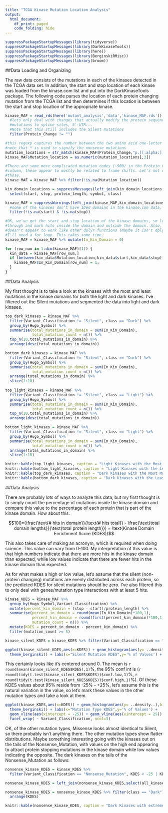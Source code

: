 ```yaml
---
title: "TCGA Kinase Mutation Location Analysis"
output:
  html_document:
    df_print: paged
    code_folding: hide
---
```


```r
suppressPackageStartupMessages(library(tidyverse))
suppressPackageStartupMessages(library(DarkKinaseTools))
suppressPackageStartupMessages(library(here))
suppressPackageStartupMessages(library(BerginskiRMisc))
suppressPackageStartupMessages(library(broom))
```

##Data Loading and Organizing

The raw data consists of the mutations in each of the kinases detected in the TCGA data set. In addition, the start and stop location of each kinase was loaded from the kinase.com list and put into the DarkKinaseTools package. The following code parses the location of each protein changing mutation from the TCGA list and then determines if this location is between the start and stop location of the appropriate kinase.

```r
kinase_MAF = read_rds(here('mutant_analysis','data','kinase_MAF.rds')) %>%
  #lets only deal with changes that actually modify the protein sequence, so no
  #mutations to splice sites, 5'-UTR...
  #Note that this still includes the Silent mutations
  filter(Protein_Change != "")

#this regexp captures the number between the two amino acid one-letter codes,
#note that * is used to signify the nonsense mutations
mutation_locations = str_match(kinase_MAF$Protein_Change,"p.[[:alpha:]](\\d+)[[[:alpha:]]|*]")
kinase_MAF$Mutation_location = as.numeric(mutation_locations[,2])

#There are some more complicated mutation codes (~900) in the Protein Change
#column, these appear to mostly be related to frame shifts. Let's not deal with
#those.
kinase_MAF = kinase_MAF %>% filter(!is.na(Mutation_location))

kin_domain_locations = suppressMessages(left_join(kin_domain_locations,all_kinases)) %>%
  select(start, stop, protein_length, symbol, class)

kinase_MAF = suppressWarnings(left_join(kinase_MAF,kin_domain_locations,by=c("Hugo_Symbol"="symbol"))) %>%
  #some of the kinases don't have IDed domains in the kinase.com data, so let's get rid of them
  filter(!is.na(start) & !is.na(stop))

#OK, we've got the start and stop location of the kinase domains, so let's run
#through and mark hits inside the domain and outside the domain. Also, between
#doesn't appear to work like other dplyr functions (maybe it isn't dplyr), so
#I'll need a for loop. This takes some time.
kinase_MAF = kinase_MAF %>% mutate(In_Kin_Domain = 0)

for (row_num in 1:dim(kinase_MAF)[1]) {
  kin_data = kinase_MAF[row_num,]
  if (between(kin_data$Mutation_location,kin_data$start,kin_data$stop)) {
    kinase_MAF$In_Kin_Domain[row_num] = 1;
  }
}
```

##Data Analysis

My first thought is to take a look at the kinases with the most and least mutations in the kinase domains for both the light and dark kinases. I've filtered out the Silent mutations and segmented the data into light and dark kinases.

```r
top_dark_kinases = kinase_MAF %>%
  filter(Variant_Classification != "Silent", class == "Dark") %>%
  group_by(Hugo_Symbol) %>%
  summarise(total_mutations_in_domain = sum(In_Kin_Domain),
            total_mutation_count = n()) %>%
  top_n(10,total_mutations_in_domain) %>%
  arrange(desc(total_mutations_in_domain))

bottom_dark_kinases = kinase_MAF %>%
  filter(Variant_Classification != "Silent", class == "Dark") %>%
  group_by(Hugo_Symbol) %>%
  summarise(total_mutations_in_domain = sum(In_Kin_Domain),
            total_mutation_count = n()) %>%
  arrange(total_mutations_in_domain) %>% 
  slice(1:10)
  
top_light_kinases = kinase_MAF %>%
  filter(Variant_Classification != "Silent", class == "Light") %>%
  group_by(Hugo_Symbol) %>%
  summarise(total_mutations_in_domain = sum(In_Kin_Domain),
            total_mutation_count = n()) %>%
  top_n(10,total_mutations_in_domain) %>%
  arrange(desc(total_mutations_in_domain))

bottom_light_kinases = kinase_MAF %>%
  filter(Variant_Classification != "Silent", class == "Light") %>%
  group_by(Hugo_Symbol) %>%
  summarise(total_mutations_in_domain = sum(In_Kin_Domain),
            total_mutation_count = n()) %>%
  arrange(total_mutations_in_domain) %>% 
  slice(1:10)

knitr::kable(top_light_kinases, caption = "Light Kinases with the Most Mutations in the Kinase Domain")
knitr::kable(bottom_light_kinases, caption = "Light Kinases with the Least Mutations in the Kinase Domain")
knitr::kable(top_dark_kinases, caption = "Dark Kinases with the Most Mutations in the Kinase Domain")
knitr::kable(bottom_dark_kinases, caption = "Dark Kinases with the Least Mutations in the Kinase Domain")
```

##Data Analysis

There are probably lots of ways to analyze this data, but my first thought is to simply count the percentage of mutations inside the kinase domain and compare this value to the percentage of each protein that is part of the kinase domain. How about this:

$$100*(\frac{\text{# hits in domain}}{\text{# hits total}} - \frac{\text{total domain lengths}}{\text{total protein length}}) = \text{Kinase Domain Enrichment Score (KDES)}$$

This also takes care of making an acronym, which is required when doing science. This value can vary from 0-100. My interpretation of this value is that high numbers indicate that there are more hits in the kinase domain than expected, while low values indicate that there are fewer hits in the kinase domain than expected. 

As for what makes a high or low value, let's assume that the silent (non-protein changing) mutations are evenly distributed across each protein, so the predicted KDES for silent mutations should be zero. I've also filtered this to only deal with genes/mutation type interactions with at least 5 hits.

```r
kinase_KDES = kinase_MAF %>%
  group_by(Hugo_Symbol,Variant_Classification) %>%
  mutate(percent_kin_domain = (stop - start)/protein_length) %>%
  summarise(percent_in_domain = round(mean(In_Kin_Domain)*100,1), 
            percent_kin_domain = round(first(percent_kin_domain)*100,1),
            mutation_count = n()) %>%
  mutate(KDES = percent_in_domain - percent_kin_domain) %>%
  filter(mutation_count >= 5)

kinase_silent_KDES = kinase_KDES %>% filter(Variant_Classification == "Silent")

ggplot(kinase_silent_KDES,aes(x=KDES)) + geom_histogram(aes(y= ..density..),bins=30) + 
  theme_berginski() + labs(x="Silent Mutation KDES",y='% of Values') + ggtitle('Silent Mutation KDES Distribution')
```

This certainly looks like it's centered around 0. The mean is `r round(mean(kinase_silent_KDES$KDES),1)`%, the 95% conf int is (`r round(tidy(t.test(kinase_silent_KDES$KDES))$conf.low,1)`%, `r round(tidy(t.test(kinase_silent_KDES$KDES))$conf.high,1)`%). Of these KDES values about 95% reside from -25% - +25%, let's assume this is the natural variation in the value, so let's mark these values in the other mutation types and take a look at them.


```r
ggplot(kinase_KDES,aes(x=KDES)) + geom_histogram(aes(y= ..density..),bins=30) + 
  theme_berginski() + labs(x="Mutation Type KDES",y='% of Values') + 
  geom_vline(aes(xintercept = -25)) + geom_vline(aes(xintercept = 25)) + 
  facet_wrap( ~ Variant_Classification, ncol=3)
```

OK, of the other mutation types, Missense looks almost identical to Silent, so there probably isn't anything there. The other mutation types show flatter distributions. Maybe something interesting going with the kinases out on the tails of the Nonsense_Mutation, with values on the high end appearing to attract protein stopping mutations in the kinase domain while low values indicating the opposite. The dark kinases on the tails of the Nonsense_Mutation as follows:

```r
nonsense_kinase_KDES = kinase_KDES %>%
  filter(Variant_Classification == "Nonsense_Mutation", KDES < -25 | KDES > 25)

nonsense_kinase_KDES = left_join(nonsense_kinase_KDES,select(all_kinases,c('symbol','class')),by=c('Hugo_Symbol'='symbol'))

nonsense_kinase_KDES = nonsense_kinase_KDES %>% filter(class == "Dark") %>%
  arrange(KDES)

knitr::kable(nonsense_kinase_KDES, caption = "Dark Kinases with extreme Nonsense Mutation KDES Values")
```